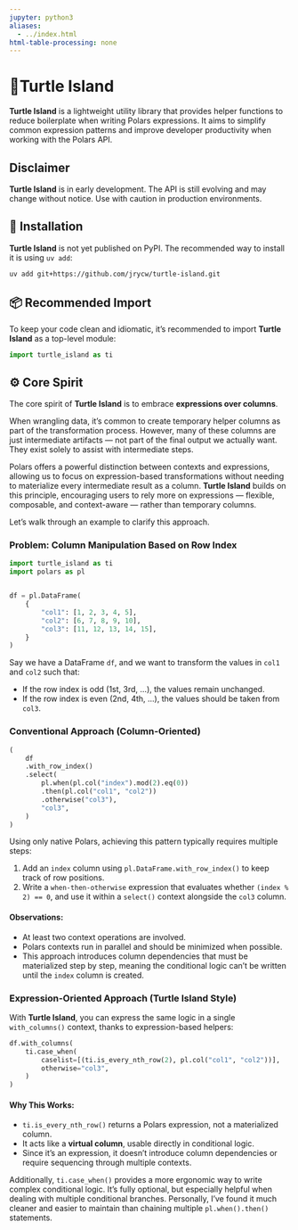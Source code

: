 ```yaml
---
jupyter: python3
aliases:
  - ../index.html
html-table-processing: none
---
```


# 🐢Turtle Island
**Turtle Island** is a lightweight utility library that provides helper functions to reduce boilerplate when writing Polars expressions. It aims to simplify common expression patterns and improve developer productivity when working with the Polars API.

::: {.callout-warning}
# Disclaimer
**Turtle Island** is in early development. The API is still evolving and may change without notice. Use with caution in production environments.
::: 

## 🚀 Installation
**Turtle Island** is not yet published on PyPI. The recommended way to install it is using `uv add`:

```bash
uv add git+https://github.com/jrycw/turtle-island.git
```

## 📦 Recommended Import
To keep your code clean and idiomatic, it's recommended to import **Turtle Island** as a top-level module:

```python
import turtle_island as ti
```

## ⚙️ Core Spirit
The core spirit of **Turtle Island** is to embrace **expressions over columns**.

When wrangling data, it's common to create temporary helper columns as part of the transformation process. However, many of these columns are just intermediate artifacts — not part of the final output we actually want. They exist solely to assist with intermediate steps.

Polars offers a powerful distinction between contexts and expressions, allowing us to focus on expression-based transformations without needing to materialize every intermediate result as a column. **Turtle Island** builds on this principle, encouraging users to rely more on expressions — flexible, composable, and context-aware — rather than temporary columns.

Let’s walk through an example to clarify this approach.

### Problem: Column Manipulation Based on Row Index
```python
import turtle_island as ti
import polars as pl


df = pl.DataFrame(
    {
        "col1": [1, 2, 3, 4, 5],
        "col2": [6, 7, 8, 9, 10],
        "col3": [11, 12, 13, 14, 15],
    }
)
```

Say we have a DataFrame `df`, and we want to transform the values in `col1` and `col2` such that:

* If the row index is odd (1st, 3rd, ...), the values remain unchanged.
* If the row index is even (2nd, 4th, ...), the values should be taken from `col3`.


### Conventional Approach (Column-Oriented)
```python
(
    df
    .with_row_index()
    .select(
        pl.when(pl.col("index").mod(2).eq(0))
        .then(pl.col("col1", "col2"))
        .otherwise("col3"),
        "col3",
    )
)
```

Using only native Polars, achieving this pattern typically requires multiple steps:

1. Add an `index` column using `pl.DataFrame.with_row_index()` to keep track of row positions.
2. Write a `when-then-otherwise` expression that evaluates whether `(index % 2) == 0`, and use it within a `select()` context alongside the `col3` column.

#### Observations:

* At least two context operations are involved.
* Polars contexts run in parallel and should be minimized when possible.
* This approach introduces column dependencies that must be materialized step by step, meaning the conditional logic can't be written until the `index` column is created.

### Expression-Oriented Approach (Turtle Island Style)
With **Turtle Island**, you can express the same logic in a single `with_columns()` context, thanks to expression-based helpers:

```python
df.with_columns(
    ti.case_when(
        caselist=[(ti.is_every_nth_row(2), pl.col("col1", "col2"))],
        otherwise="col3",
    )
)
```

#### Why This Works:

* `ti.is_every_nth_row()` returns a Polars expression, not a materialized column.
* It acts like a **virtual column**, usable directly in conditional logic.
* Since it's an expression, it doesn’t introduce column dependencies or require sequencing through multiple contexts.

Additionally, `ti.case_when()` provides a more ergonomic way to write complex conditional logic. It’s fully optional, but especially helpful when dealing with multiple conditional branches. Personally, I’ve found it much cleaner and easier to maintain than chaining multiple `pl.when().then()` statements.